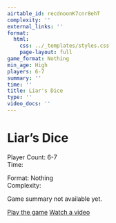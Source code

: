 ```yaml
---
airtable_id: recdnoonK7cnr8ehT
complexity: ''
external_links: ''
format:
  html:
    css: ../_templates/styles.css
    page-layout: full
game_format: Nothing
min_age: High
players: 6-7
summary: ''
time: ''
title: Liar's Dice
type: ''
video_docs: ''
---
```


# Liar's Dice

:::{.game-info-box}
:::{.game-stats}
:::{.left-stats}
Player Count: 6-7  
Time: 
:::
:::{.right-stats}
Format: Nothing  
Complexity: 
:::
:::
:::

Game summary not available yet.

:::{.game-actions}
<a href="#" class="btn btn-play"><i class="fa fa-gamepad"></i> Play the game</a>
<a href="#" class="btn btn-watch"><i class="fa fa-video"></i> Watch a video</a>
:::